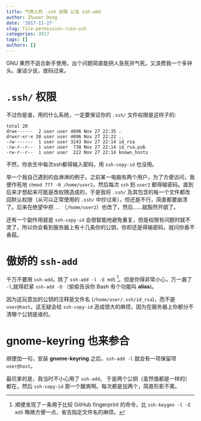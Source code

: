 ```yaml
---
title: 气煞人的 .ssh 权限 以及 ssh-add
author: Zhuoer Dong
date: '2017-11-27'
slug: file-permission-ruin-ssh
categories: 2017
tags: []
authors: []
---
```




GNU 果然不适合新手使用，出个问题简直能把人急死并气死。又浪费我一个多钟头。废话少说，放码过来。



# `.ssh/` 权限

不过你是谁，用的什么系统，一定要保证你的 `.ssh/` 文件权限是这样子的:

```
total 20
drwx------  2 user user 4096 Nov 27 22:35 .
drwxr-xr-x 38 user user 4096 Nov 27 22:22 ..
-rw-------  1 user user 3243 Nov 27 22:14 id_rsa
-rw-r--r--  1 user user  738 Nov 27 22:14 id_rsa.pub
-rw-r--r--  1 user user  222 Nov 27 22:14 known_hosts
```

不然，你余生中每次ssh都得输入密码，用 `ssh-copy-id` 也没用。

举一个我自己遇到的血淋淋的例子。之前某一电脑有两个用户，为了方便访问，我便作死地 `chmod 777 -R /home/user2`，然后每次 `ssh` 到 `user2` 都得输密码。直到后来才想起来可能是改权限造成的，于是我将 `.ssh/` 及其包含的每一个文件都改回默认权限（从可以正常使用的 `.ssh/` 中抄过来），但还是不行，简直都要崩溃了。后来在绝望中把 `..` （`/home/user2`）也改了，然后……就豁然开朗了。

还有一个副作用就是 `ssh-copy-id` 会很智能地避免重复，但是权限有问题时就不灵了，所以你会看到服务器上有十几条你的公钥，你却还是得输密码，就问你香不香菇。



# 傲娇的 `ssh-add`

千万不要用 `ssh-add`，除了 `ssh-add -l -E md5` ^[顺便发现了一条用于比较 GitHub fingerprint 的命令，比 `ssh-keygen -l -E md5` 略微方便一点，省去指定文件名的麻烦。]。但是你得非常小心，万一漏了 `-l`,就得赶紧 `ssh-add -D` （偷偷告诉你 Bash 有个功能叫 **alias**)。

因为这玩意加的公钥的注释是文件名 (`/home/user/.ssh/id_rsa`)，而不是 `user@host`。这无疑会给 `ssh-copy-id` 造成很大的麻烦，因为在服务器上你都分不清哪个公钥是谁的。



# gnome-keyring 也来参合

顺便加一句，安装 **gnome-keyring** 之后，`ssh-add -l` 就会有一项保留项 `user@host`。

最坑爹的是，我当时不小心用了 `ssh-add`， 于是两个公钥（虽然值都是一样的）都在，然后 `ssh-copy-id` 那一个酸爽啊。每次都是加两个，简直形影不离。

